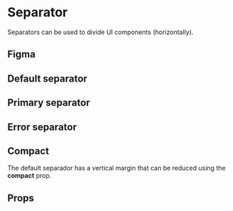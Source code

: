 
# Separator

Separators can be used to divide UI components (horizontally).

## Figma

<FigmaFrame nodeId="298:23" />

## Default separator

<Canvas>
  <Story id="atoms-separator--default-separator" />
</Canvas>

## Primary separator

<Canvas>
  <Story id="atoms-separator--primary-separator" />
</Canvas>

## Error separator

<Canvas>
  <Story id="atoms-separator--error-separator" />
</Canvas>

## Compact

The default separador has a vertical margin that can be reduced using the **compact** prop.

<Canvas>
  <Story id="atoms-separator--compact-separator" />
</Canvas>

## Props

<ArgsTable story={ComponentStory} />
